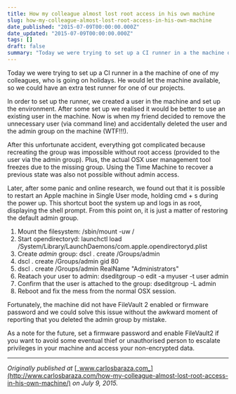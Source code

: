 ```yaml
---
title: How my colleague almost lost root access in his own machine
slug: how-my-colleague-almost-lost-root-access-in-his-own-machine
date_published: "2015-07-09T00:00:00.000Z"
date_updated: "2015-07-09T00:00:00.000Z"
tags: []
draft: false
summary: "Today we were trying to set up a CI runner in a the machine of one of my colleagues, who is going on holidays. He would let the machine…"
---
```


Today we were trying to set up a CI runner in a the machine of one of my colleagues, who is going on holidays. He would let the machine available, so we could have an extra test runner for one of our projects.

In order to set up the runner, we created a user in the machine and set up the environment. After some set up we realised it would be better to use an existing user in the machine. Now is when my friend decided to remove the unnecessary user (via command line) and accidentally deleted the user and the admin group on the machine (WTF!!!).

After this unfortunate accident, everything got complicated because recreating the group was impossible without root access (provided to the user via the admin group). Plus, the actual OSX user management tool freezes due to the missing group. Using the Time Machine to recover a previous state was also not possible without admin access.

Later, after some panic and online research, we found out that it is possible to restart an Apple machine in Single User mode, holding cmd + s during the power up. This shortcut boot the system up and logs in as root, displaying the shell prompt. From this point on, it is just a matter of restoring the default admin group.

1.  Mount the filesystem: /sbin/mount -uw /
2.  Start opendirectoryd: launchctl load /System/Library/LaunchDaemons/com.apple.opendirectoryd.plist
3.  Create _admin_ group: dscl . create /Groups/admin
4.  dscl . create /Groups/admin gid 80
5.  dscl . create /Groups/admin RealName "Administrators"
6.  Reatach your user to admin: dseditgroup -o edit -a myuser -t user admin
7.  Confirm that the user is attached to the group: dseditgroup -L admin
8.  Reboot and fix the mess from the normal OSX session.

Fortunately, the machine did not have FileVault 2 enabled or firmware password and we could solve this issue without the awkward moment of reporting that you deleted the admin group by mistake.

As a note for the future, set a firmware password and enable FileVault2 if you want to avoid some eventual thief or unauthorised person to escalate privileges in your machine and access your non-encrypted data.

---

_Originally published at_ [_www.carlosbaraza.com_](http://www.carlosbaraza.com/how-my-colleague-almost-lost-root-access-in-his-own-machine/) _on July 9, 2015._
